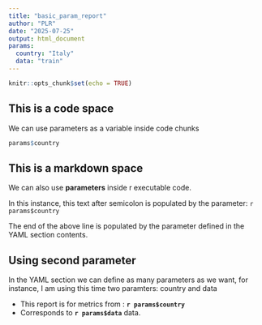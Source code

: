 ```yaml
---
title: "basic_param_report"
author: "PLR"
date: "2025-07-25"
output: html_document
params:
  country: "Italy"
  data: "train"
---
```


```r
knitr::opts_chunk$set(echo = TRUE)
```

## This is a code space

We can use parameters as a variable inside code chunks

```r
params$country
```

## This is a markdown space 

We can also use **parameters** inside r executable code. 

In this instance, this text after semicolon is populated by the parameter: `r params$country`

The end of the above line is populated by the parameter defined in the YAML section contents.

## Using second parameter

In the YAML section we can define as many parameters as we want, for instance, I am using this time two paramters: country and data

- This report is for metrics from : **`r params$country`**
- Corresponds to **`r params$data`** data. 